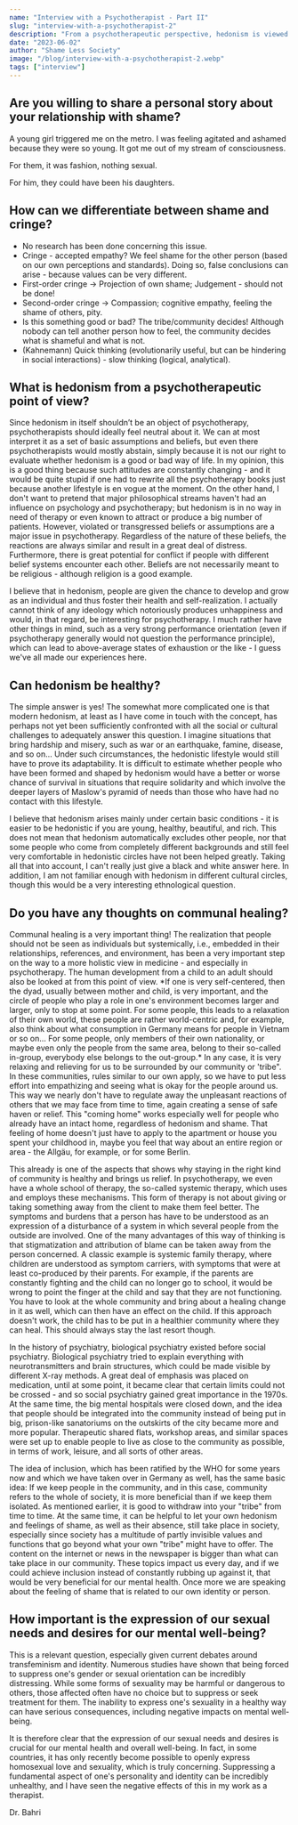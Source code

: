 ---
name: "Interview with a Psychotherapist - Part II"
slug: "interview-with-a-psychotherapist-2"
description: "From a psychotherapeutic perspective, hedonism is viewed neutrally, not as an object of therapy, but as a set of personal beliefs and assumptions. While certain philosophies influence psychotherapy, hedonism is not known to inherently cause distress or necessitate therapy, though conflicts may arise when differing belief systems interact.  "
date: "2023-06-02"
author: "Shame Less Society"
image: "/blog/interview-with-a-psychotherapist-2.webp"
tags: ["interview"]
---

## Are you willing to share a personal story about your relationship with shame?

A young girl triggered me on the metro. I was feeling agitated and ashamed because they were so young. It got me out of my stream of consciousness.

For them, it was fashion, nothing sexual.

For him, they could have been his daughters.

## How can we differentiate between shame and cringe?

- No research has been done concerning this issue.
- Cringe - accepted empathy? We feel shame for the other person (based on our own perceptions and standards). Doing so, false conclusions can arise - because values can be very different.
- First-order cringe → Projection of own shame; Judgement - should not be done!
- Second-order cringe → Compassion; cognitive empathy, feeling the shame of others, pity.
- Is this something good or bad? The tribe/community decides! Although nobody can tell another person how to feel, the community decides what is shameful and what is not.
- (Kahnemann) Quick thinking (evolutionarily useful, but can be hindering in social interactions) - slow thinking (logical, analytical).

## What is hedonism from a psychotherapeutic point of view?

Since hedonism in itself shouldn’t be an object of psychotherapy, psychotherapists should ideally feel neutral about it. We can at most interpret it as a set of basic assumptions and beliefs, but even there psychotherapists would mostly abstain, simply because it is not our right to evaluate whether hedonism is a good or bad way of life. In my opinion, this is a good thing because such attitudes are constantly changing - and it would be quite stupid if one had to rewrite all the psychotherapy books just because another lifestyle is en vogue at the moment. On the other hand, I don't want to pretend that major philosophical streams haven't had an influence on psychology and psychotherapy; but hedonism is in no way in need of therapy or even known to attract or produce a big number of patients. However, violated or transgressed beliefs or assumptions are a major issue in psychotherapy. Regardless of the nature of these beliefs, the reactions are always similar and result in a great deal of distress. Furthermore, there is great potential for conflict if people with different belief systems encounter each other. Beliefs are not necessarily meant to be religious - although religion is a good example.

I believe that in hedonism, people are given the chance to develop and grow as an individual and thus foster their health and self-realization. I actually cannot think of any ideology which notoriously produces unhappiness and would, in that regard, be interesting for psychotherapy. I much rather have other things in mind, such as a very strong performance orientation (even if psychotherapy generally would not question the performance principle), which can lead to above-average states of exhaustion or the like - I guess we've all made our experiences here.

## Can hedonism be healthy?

The simple answer is yes! The somewhat more complicated one is that modern hedonism, at least as I have come in touch with the concept, has perhaps not yet been sufficiently confronted with all the social or cultural challenges to adequately answer this question. I imagine situations that bring hardship and misery, such as war or an earthquake, famine, disease, and so on... Under such circumstances, the hedonistic lifestyle would still have to prove its adaptability. It is difficult to estimate whether people who have been formed and shaped by hedonism would have a better or worse chance of survival in situations that require solidarity and which involve the deeper layers of Maslow's pyramid of needs than those who have had no contact with this lifestyle.

I believe that hedonism arises mainly under certain basic conditions - it is easier to be hedonistic if you are young, healthy, beautiful, and rich. This does not mean that hedonism automatically excludes other people, nor that some people who come from completely different backgrounds and still feel very comfortable in hedonistic circles have not been helped greatly. Taking all that into account, I can't really just give a black and white answer here. In addition, I am not familiar enough with hedonism in different cultural circles, though this would be a very interesting ethnological question.

## Do you have any thoughts on communal healing?

Communal healing is a very important thing! The realization that people should not be seen as individuals but systemically, i.e., embedded in their relationships, references, and environment, has been a very important step on the way to a more holistic view in medicine - and especially in psychotherapy. The human development from a child to an adult should also be looked at from this point of view. \*If one is very self-centered, then the dyad, usually between mother and child, is very important, and the circle of people who play a role in one's environment becomes larger and larger, only to stop at some point. For some people, this leads to a relaxation of their own world, these people are rather world-centric and, for example, also think about what consumption in Germany means for people in Vietnam or so on... For some people, only members of their own nationality, or maybe even only the people from the same area, belong to their so-called in-group, everybody else belongs to the out-group.\* In any case, it is very relaxing and relieving for us to be surrounded by our community or 'tribe". In these communities, rules similar to our own apply, so we have to put less effort into empathizing and seeing what is okay for the people around us. This way we nearly don't have to regulate away the unpleasant reactions of others that we may face from time to time, again creating a sense of safe haven or relief. This "coming home" works especially well for people who already have an intact home, regardless of hedonism and shame. That feeling of home doesn't just have to apply to the apartment or house you spent your childhood in, maybe you feel that way about an entire region or area - the Allgäu, for example, or for some Berlin.

This already is one of the aspects that shows why staying in the right kind of community is healthy and brings us relief. In psychotherapy, we even have a whole school of therapy, the so-called systemic therapy, which uses and employs these mechanisms. This form of therapy is not about giving or taking something away from the client to make them feel better. The symptoms and burdens that a person has have to be understood as an expression of a disturbance of a system in which several people from the outside are involved. One of the many advantages of this way of thinking is that stigmatization and attribution of blame can be taken away from the person concerned. A classic example is systemic family therapy, where children are understood as symptom carriers, with symptoms that were at least co-produced by their parents. For example, if the parents are constantly fighting and the child can no longer go to school, it would be wrong to point the finger at the child and say that they are not functioning. You have to look at the whole community and bring about a healing change in it as well, which can then have an effect on the child. If this approach doesn't work, the child has to be put in a healthier community where they can heal. This should always stay the last resort though.

In the history of psychiatry, biological psychiatry existed before social psychiatry. Biological psychiatry tried to explain everything with neurotransmitters and brain structures, which could be made visible by different X-ray methods. A great deal of emphasis was placed on medication, until at some point, it became clear that certain limits could not be crossed - and so social psychiatry gained great importance in the 1970s. At the same time, the big mental hospitals were closed down, and the idea that people should be integrated into the community instead of being put in big, prison-like sanatoriums on the outskirts of the city became more and more popular. Therapeutic shared flats, workshop areas, and similar spaces were set up to enable people to live as close to the community as possible, in terms of work, leisure, and all sorts of other areas.

The idea of inclusion, which has been ratified by the WHO for some years now and which we have taken over in Germany as well, has the same basic idea: If we keep people in the community, and in this case, community refers to the whole of society, it is more beneficial than if we keep them isolated. As mentioned earlier, it is good to withdraw into your "tribe" from time to time. At the same time, it can be helpful to let your own hedonism and feelings of shame, as well as their absence, still take place in society, especially since society has a multitude of partly invisible values and functions that go beyond what your own "tribe" might have to offer. The content on the internet or news in the newspaper is bigger than what can take place in our community. These topics impact us every day, and if we could achieve inclusion instead of constantly rubbing up against it, that would be very beneficial for our mental health. Once more we are speaking about the feeling of shame that is related to our own identity or person.

## How important is the expression of our sexual needs and desires for our mental well-being?

This is a relevant question, especially given current debates around transfeminism and identity. Numerous studies have shown that being forced to suppress one's gender or sexual orientation can be incredibly distressing. While some forms of sexuality may be harmful or dangerous to others, those affected often have no choice but to suppress or seek treatment for them. The inability to express one's sexuality in a healthy way can have serious consequences, including negative impacts on mental well-being.

It is therefore clear that the expression of our sexual needs and desires is crucial for our mental health and overall well-being. In fact, in some countries, it has only recently become possible to openly express homosexual love and sexuality, which is truly concerning. Suppressing a fundamental aspect of one's personality and identity can be incredibly unhealthy, and I have seen the negative effects of this in my work as a therapist.

Dr. Bahri
